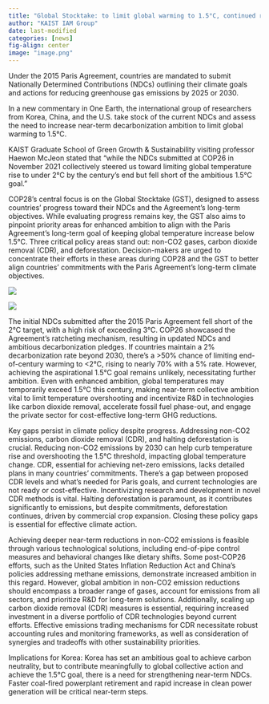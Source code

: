 ```yaml
---
title: "Global Stocktake: to limit global warming to 1.5°C, continued ratcheting of decarbonization is needed"
author: "KAIST IAM Group"
date: last-modified
categories: [news]
fig-align: center
image: "image.png"
---
```


Under the 2015 Paris Agreement, countries are mandated to submit Nationally Determined Contributions (NDCs) outlining their climate goals and actions for reducing greenhouse gas emissions by 2025 or 2030.

In a new commentary in One Earth, the international group of researchers from Korea, China, and the U.S. take stock of the current NDCs and assess the need to increase near-term decarbonization ambition to limit global warming to 1.5°C.

KAIST Graduate School of Green Growth & Sustainability visiting professor Haewon McJeon stated that "while the NDCs submitted at COP26 in November 2021 collectively steered us toward limiting global temperature rise to under 2°C by the century's end but fell short of the ambitious 1.5°C goal."

COP28's central focus is on the Global Stocktake (GST), designed to assess countries' progress toward their NDCs and the Agreement's long-term objectives. While evaluating progress remains key, the GST also aims to pinpoint priority areas for enhanced ambition to align with the Paris Agreement's long-term goal of keeping global temperature increase below 1.5°C. Three critical policy areas stand out: non-CO2 gases, carbon dioxide removal (CDR), and deforestation. Decision-makers are urged to concentrate their efforts in these areas during COP28 and the GST to better align countries' commitments with the Paris Agreement's long-term climate objectives.

![](image2.png)

![](image.png)

The initial NDCs submitted after the 2015 Paris Agreement fell short of the 2°C target, with a high risk of exceeding 3°C. COP26 showcased the Agreement's ratcheting mechanism, resulting in updated NDCs and ambitious decarbonization pledges. If countries maintain a 2% decarbonization rate beyond 2030, there's a \>50% chance of limiting end-of-century warming to \<2°C, rising to nearly 70% with a 5% rate. However, achieving the aspirational 1.5°C goal remains unlikely, necessitating further ambition. Even with enhanced ambition, global temperatures may temporarily exceed 1.5°C this century, making near-term collective ambition vital to limit temperature overshooting and incentivize R&D in technologies like carbon dioxide removal, accelerate fossil fuel phase-out, and engage the private sector for cost-effective long-term GHG reductions.

Key gaps persist in climate policy despite progress. Addressing non-CO2 emissions, carbon dioxide removal (CDR), and halting deforestation is crucial. Reducing non-CO2 emissions by 2030 can help curb temperature rise and overshooting the 1.5°C threshold, impacting global temperature change. CDR, essential for achieving net-zero emissions, lacks detailed plans in many countries' commitments. There's a gap between proposed CDR levels and what's needed for Paris goals, and current technologies are not ready or cost-effective. Incentivizing research and development in novel CDR methods is vital. Halting deforestation is paramount, as it contributes significantly to emissions, but despite commitments, deforestation continues, driven by commercial crop expansion. Closing these policy gaps is essential for effective climate action.

Achieving deeper near-term reductions in non-CO2 emissions is feasible through various technological solutions, including end-of-pipe control measures and behavioral changes like dietary shifts. Some post-COP26 efforts, such as the United States Inflation Reduction Act and China's policies addressing methane emissions, demonstrate increased ambition in this regard. However, global ambition in non-CO2 emission reductions should encompass a broader range of gases, account for emissions from all sectors, and prioritize R&D for long-term solutions. Additionally, scaling up carbon dioxide removal (CDR) measures is essential, requiring increased investment in a diverse portfolio of CDR technologies beyond current efforts. Effective emissions trading mechanisms for CDR necessitate robust accounting rules and monitoring frameworks, as well as consideration of synergies and tradeoffs with other sustainability priorities.

Implications for Korea: Korea has set an ambitious goal to achieve carbon neutrality, but to contribute meaningfully to global collective action and achieve the 1.5°C goal, there is a need for strengthening near-term NDCs. Faster coal-fired powerplant retirement and rapid increase in clean power generation will be critical near-term steps.
